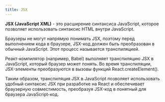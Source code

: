 ```yaml
---
title: JSX
---
```


**JSX (JavaScript XML)** - это расширение синтаксиса JavaScript, которое позволяет использовать синтаксис HTML внутри JavaScript.

Браузеры не могут напрямую понимать JSX, поэтому перед выполнением кода в браузере, JSX-код должен быть преобразован в обычный JavaScript. Этот процесс называется транспиляцией.

Реакт-компилятор (например, Babel) выполняет транспиляцию JSX в JavaScript, который браузер может понять. Во время транспиляции, JSX-элементы преобразуются в вызовы функций React.createElement().

Таким образом, транспиляция JSX в JavaScript позволяет использовать удобный синтаксис JSX при разработке на React и обеспечивает браузерную совместимость, преобразуя JSX-код в понятный для браузера JavaScript-код.